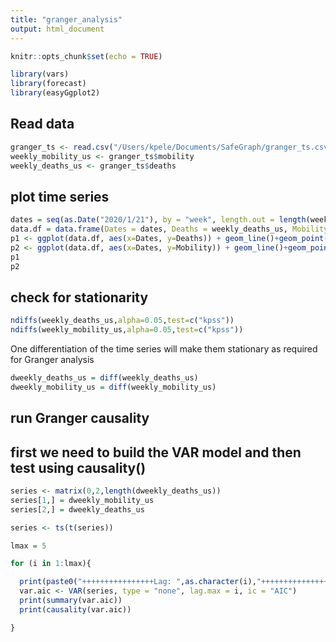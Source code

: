 ```yaml
---
title: "granger_analysis"
output: html_document
---
```


```r
knitr::opts_chunk$set(echo = TRUE)
```

```r
library(vars)
library(forecast)
library(easyGgplot2)
```

## Read data

```r
granger_ts <- read.csv("/Users/kpele/Documents/SafeGraph/granger_ts.csv")
weekly_mobility_us <- granger_ts$mobility
weekly_deaths_us <- granger_ts$deaths
```

## plot time series

```r
dates = seq(as.Date("2020/1/21"), by = "week", length.out = length(weekly_deaths_us))
data.df = data.frame(Dates = dates, Deaths = weekly_deaths_us, Mobility = weekly_mobility_us)
p1 <- ggplot(data.df, aes(x=Dates, y=Deaths)) + geom_line()+geom_point()+scale_x_date(date_labels = "%m-%Y")+labs(x="Date",y="Weekly Fatalities")+theme_bw(base_size=19)
p2 <- ggplot(data.df, aes(x=Dates, y=Mobility)) + geom_line()+geom_point()+scale_x_date(date_labels = "%m-%Y")+labs(x="Date",y="Average % spend home")+theme_bw(base_size=19)
p1
p2
```

## check for stationarity 

```r
ndiffs(weekly_deaths_us,alpha=0.05,test=c("kpss"))
ndiffs(weekly_mobility_us,alpha=0.05,test=c("kpss"))
```

One differentiation of the time series will make them stationary as required for Granger analysis

```r
dweekly_deaths_us = diff(weekly_deaths_us)
dweekly_mobility_us = diff(weekly_mobility_us)
```

## run Granger causality
## first we need to build the VAR model and then test using causality()

```r
series <- matrix(0,2,length(dweekly_deaths_us))
series[1,] = dweekly_mobility_us
series[2,] = dweekly_deaths_us

series <- ts(t(series))

lmax = 5 

for (i in 1:lmax){

  print(paste0("++++++++++++++++Lag: ",as.character(i),"++++++++++++++++"))
  var.aic <- VAR(series, type = "none", lag.max = i, ic = "AIC")
  print(summary(var.aic))
  print(causality(var.aic))

}
```